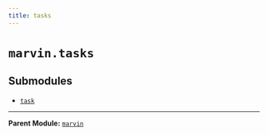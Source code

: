 ```yaml
---
title: tasks
---
```


# `marvin.tasks`

## Submodules
- [`task`](marvin-tasks-task)

---

**Parent Module:** [`marvin`](marvin)
